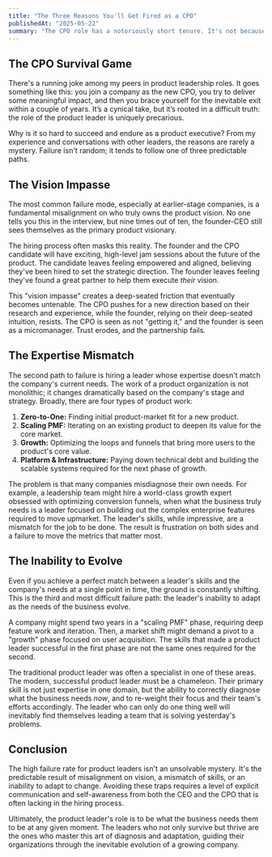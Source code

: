 ```yaml
---
title: "The Three Reasons You'll Get Fired as a CPO"
publishedAt: "2025-05-22"
summary: "The CPO role has a notoriously short tenure. It's not because the work is impossible, but because failure typically follows one of three predictable patterns. Understanding them is the first step to survival."
---
```


## The CPO Survival Game

There's a running joke among my peers in product leadership roles. It goes something like this: you join a company as the new CPO, you try to deliver some meaningful impact, and then you brace yourself for the inevitable exit within a couple of years. It’s a cynical take, but it’s rooted in a difficult truth: the role of the product leader is uniquely precarious.

Why is it so hard to succeed and endure as a product executive? From my experience and conversations with other leaders, the reasons are rarely a mystery. Failure isn't random; it tends to follow one of three predictable paths.

## The Vision Impasse

The most common failure mode, especially at earlier-stage companies, is a fundamental misalignment on who truly owns the product vision. No one tells you this in the interview, but nine times out of ten, the founder-CEO still sees themselves as the primary product visionary.

The hiring process often masks this reality. The founder and the CPO candidate will have exciting, high-level jam sessions about the future of the product. The candidate leaves feeling empowered and aligned, believing they've been hired to set the strategic direction. The founder leaves feeling they've found a great partner to help them execute *their* vision.

This "vision impasse" creates a deep-seated friction that eventually becomes untenable. The CPO pushes for a new direction based on their research and experience, while the founder, relying on their deep-seated intuition, resists. The CPO is seen as not "getting it," and the founder is seen as a micromanager. Trust erodes, and the partnership fails.

## The Expertise Mismatch

The second path to failure is hiring a leader whose expertise doesn't match the company's current needs. The work of a product organization is not monolithic; it changes dramatically based on the company's stage and strategy. Broadly, there are four types of product work:

1.  **Zero-to-One:** Finding initial product-market fit for a new product.
2.  **Scaling PMF:** Iterating on an existing product to deepen its value for the core market.
3.  **Growth:** Optimizing the loops and funnels that bring more users to the product's core value.
4.  **Platform & Infrastructure:** Paying down technical debt and building the scalable systems required for the next phase of growth.

The problem is that many companies misdiagnose their own needs. For example, a leadership team might hire a world-class growth expert obsessed with optimizing conversion funnels, when what the business truly needs is a leader focused on building out the complex enterprise features required to move upmarket. The leader's skills, while impressive, are a mismatch for the job to be done. The result is frustration on both sides and a failure to move the metrics that matter most.

## The Inability to Evolve

Even if you achieve a perfect match between a leader's skills and the company's needs at a single point in time, the ground is constantly shifting. This is the third and most difficult failure path: the leader's inability to adapt as the needs of the business evolve.

A company might spend two years in a "scaling PMF" phase, requiring deep feature work and iteration. Then, a market shift might demand a pivot to a "growth" phase focused on user acquisition. The skills that made a product leader successful in the first phase are not the same ones required for the second.

The traditional product leader was often a specialist in one of these areas. The modern, successful product leader must be a chameleon. Their primary skill is not just expertise in one domain, but the ability to correctly diagnose what the business needs *now*, and to re-weight their focus and their team's efforts accordingly. The leader who can only do one thing well will inevitably find themselves leading a team that is solving yesterday's problems.

## Conclusion

The high failure rate for product leaders isn't an unsolvable mystery. It's the predictable result of misalignment on vision, a mismatch of skills, or an inability to adapt to change. Avoiding these traps requires a level of explicit communication and self-awareness from both the CEO and the CPO that is often lacking in the hiring process.

Ultimately, the product leader's role is to be what the business needs them to be at any given moment. The leaders who not only survive but thrive are the ones who master this art of diagnosis and adaptation, guiding their organizations through the inevitable evolution of a growing company.